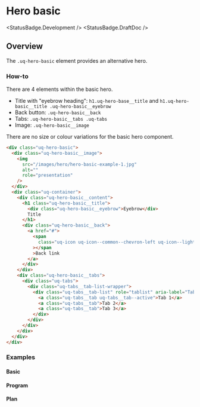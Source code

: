 
<Meta of={HeroBasicStories} />

# Hero basic

<StatusBadge.Development />
<StatusBadge.DraftDoc />

## Overview

The `.uq-hero-basic` element provides an alternative hero.

### How-to

There are 4 elements within the basic hero.

- Title with "eyebrow heading": `h1.uq-hero-base__title` and `h1.uq-hero-basic__title .uq-hero-basic__eyebrow`
- Back button: `.uq-hero-basic__back`
- Tabs: `.uq-hero-basic__tabs .uq-tabs`
- Image: `.uq-hero-basic__image`

There are no size or colour variations for the basic hero component.

<Canvas withSource="none">
  <Story id="components-hero-basic--hero-basic" />
</Canvas>

```html
<div class="uq-hero-basic">
  <div class="uq-hero-basic__image">
    <img
      src="/images/hero/hero-basic-example-1.jpg"
      alt=""
      role="presentation"
    />
  </div>
  <div class="uq-container">
    <div class="uq-hero-basic__content">
      <h1 class="uq-hero-basic__title">
        <div class="uq-hero-basic__eyebrow">Eyebrow</div>
        Title
      </h1>
      <div class="uq-hero-basic__back">
        <a href="#">
          <span
            class="uq-icon uq-icon--common--chevron-left uq-icon--light"
          ></span
          >Back link
        </a>
      </div>
    </div>
    <div class="uq-hero-basic__tabs">
      <div class="uq-tabs">
        <div class="uq-tabs__tab-list-wrapper">
          <div class="uq-tabs__tab-list" role="tablist" aria-label="Tab List">
            <a class="uq-tabs__tab uq-tabs__tab--active">Tab 1</a>
            <a class="uq-tabs__tab">Tab 2</a>
            <a class="uq-tabs__tab">Tab 3</a>
          </div>
        </div>
      </div>
    </div>
  </div>
</div>
```

### Examples

#### Basic

<Canvas>
  <Story id="components-hero-basic--basic" />
</Canvas>

#### Program

<Canvas>
  <Story id="components-hero-basic--program" />
</Canvas>

#### Plan

<Canvas>
  <Story id="components-hero-basic--plan" />
</Canvas>
